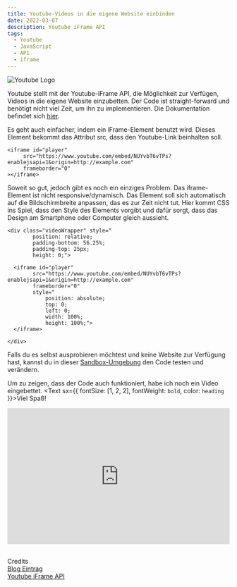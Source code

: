 ```yaml
---
title: Youtube-Videos in die eigene Website einbinden
date: 2022-03-07
description: Youtube iFrame API
tags:
  - Youtube
  - JavaScript
  - API
  - iframe
---
```


![Youtube Logo](./yt-logo_new.jpg)

Youtube stellt mit der Youtube-iFrame API, die Möglichkeit zur Verfügen, Videos in die eigene Website einzubetten.
Der Code ist straight-forward und benötigt nicht viel Zeit, um ihn zu implementieren. Die Dokumentation befindet sich
[hier](https://developers.google.com/youtube/iframe_api_reference?hl=de).

Es geht auch einfacher, indem ein iFrame-Element benutzt wird. Dieses Element bekommt das Attribut src, dass den Youtube-Link beinhalten soll.

```
<iframe id="player"
     src="https://www.youtube.com/embed/NUYvbT6vTPs?enablejsapi=1&origin=http://example.com"
     frameborder="0"
></iframe>
```

Soweit so gut, jedoch gibt es noch ein einziges Problem. Das iframe-Element ist nicht responsive/dynamisch. Das Element soll sich automatisch
auf die Bildschirmbreite anpassen, das es zur Zeit nicht tut. Hier kommt CSS ins Spiel, dass den Style des Elements vorgibt und dafür sorgt, dass das Design
am Smartphone oder Computer gleich aussieht.

```
<div class="videoWrapper" style="
        position: relative;
       	padding-bottom: 56.25%;
       	padding-top: 25px;
       	height: 0;">

  <iframe id="player"
        src="https://www.youtube.com/embed/NUYvbT6vTPs?enablejsapi=1&origin=http://example.com"
        frameborder="0"
        style="
            position: absolute;
            top: 0;
            left: 0;
            width: 100%;
            height: 100%;">
  </iframe>

</div>
```

Falls du es selbst ausprobieren möchtest und keine Website zur Verfügung hast, kannst du in dieser
[Sandbox-Umgebung](https://jsfiddle.net/omarjuvera/8zkunqxy/2/) den Code testen und verändern.


Um zu zeigen, dass der Code auch funktioniert, habe ich noch ein Video eingebettet. <Text sx={{ fontSize: [1, 2, 2], fontWeight: `bold`, color: `heading` }}>Viel Spaß!</Text>

<div class="videoWrapper" style="
        position: relative;
       	padding-bottom: 56.25%;
       	padding-top: 25px;
       	height: 0;">

  <iframe id="player"
        src="https://www.youtube.com/embed/NUYvbT6vTPs?enablejsapi=1&origin=http://example.com"
        frameborder="0"
        style="
            position: absolute;
            top: 0;
            left: 0;
            width: 100%;
            height: 100%;">
  </iframe>

</div>
<br/>

Credits <br/>
[Blog Eintrag](https://dev.to/dance2die/youtube-iframe-api-yt-player-is-not-a-constructor-pa6)<br/>
[Youtube iFrame API](https://developers.google.com/youtube/iframe_api_reference?hl=de)
